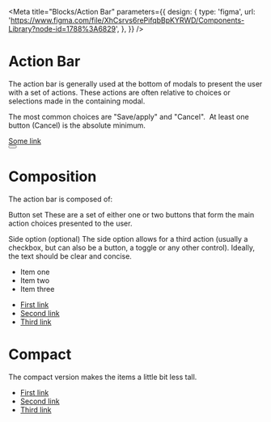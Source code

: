 
<Meta
  title="Blocks/Action Bar"
  parameters={{
    design: {
      type: 'figma',
      url: 'https://www.figma.com/file/XhCsrvs6rePifqbBpKYRWD/Components-Library?node-id=1788%3A6829',
    },
  }}
/>

# Action Bar

The action bar is generally used at the bottom of modals to present the user with a set of actions. These actions are often relative to choices or selections made in the containing modal. 

The most common choices are "Save/apply" and "Cancel".  At least one button (Cancel) is the absolute minimum.

<Canvas>
  <Story name="Default">
    <div class="spot-action-bar">
      <div class="spot-action-bar--left">
        <a
          class="spot-link"
          href="#"
        >Some link</a>
      </div>
      <div class="spot-action-bar--right">
        <button
          type="button"
          class="spot-button"
        >
        </button>
      </div>
    </div>
  </Story>
</Canvas>

# Composition

The action bar is composed of:

Button set
These are a set of either one or two buttons that form the main action choices presented to the user. 

Side option (optional)
The side option allows for a third action (usually a checkbox, but can also be a button, a toggle or any other control). Ideally, the text should be clear and concise.

<Canvas>
  <Story name="Default">
    <ul class="spot-list">
      <li class="spot-list--item">Item one</li>
      <li class="spot-list--item">Item two</li>
      <li class="spot-list--item">Item three</li>
    </ul>
  </Story>
  <Story name="As links">
    <ul class="spot-list">
      <li class="spot-list--item">
        <a href="#" class="spot-list--item-action">First link</a>
      </li>
      <li class="spot-list--item">
        <a href="#" class="spot-list--item-action">Second link</a>
      </li>
      <li class="spot-list--item">
        <a href="#" class="spot-list--item-action">Third link</a>
      </li>
    </ul>
  </Story>
</Canvas>

# Compact

The compact version makes the items a little bit less tall.

<Canvas>
  <Story name="Compact">
    <ul class="spot-list spot-list_compact">
      <li class="spot-list--item">
        <a href="#" class="spot-list--item-action">First link</a>
      </li>
      <li class="spot-list--item">
        <a href="#" class="spot-list--item-action">Second link</a>
      </li>
      <li class="spot-list--item">
        <a href="#" class="spot-list--item-action">Third link</a>
      </li>
    </ul>
  </Story>
</Canvas>
